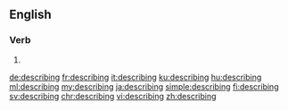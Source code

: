 ==English==

===Verb===
{{head|en|present participle}}

# {{present participle of|describe|lang=en}}

[[de:describing]]
[[fr:describing]]
[[it:describing]]
[[ku:describing]]
[[hu:describing]]
[[ml:describing]]
[[my:describing]]
[[ja:describing]]
[[simple:describing]]
[[fi:describing]]
[[sv:describing]]
[[chr:describing]]
[[vi:describing]]
[[zh:describing]]